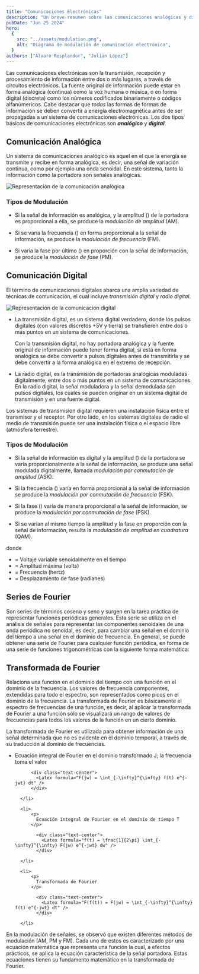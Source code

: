 ```yaml
---
title: "Comunicaciones Electrónicas"
description: "Un breve resumen sobre las comunicaciones analógicas y digitales, la serie de Fourier y la transformada de Fourier"
pubDate: "Jun 25 2024"
hero:
  {
    src: "../assets/modulation.png",
    alt: "Diagrama de modulación de comunicación electrónica",
  }
authors: ["Alvaro Resplandor", "Julian López"]
---
```



Las comunicaciones electrónicas son la transmisión, recepción y procesamiento de información entre dos o más lugares, a través de circuitos electrónicos. La fuente original de información puede estar en forma analógica (continua) como la voz humana o música, o en forma digital (discreta) como los números codificados binariamente o códigos alfanúmericos. Cabe destacar que _todas_ las formas de formas de información se deben convertir a energía electromagnética antes de ser propagadas a un sistema de comunicaciones electrónicas. Los dos tipos básicos de comunicaciones electrónicas son **_analógico_** y **_digital_**.

## Comunicación Analógica

Un sistema de comunicaciones analógico es aquel en el que la energía se transmite y recibe en forma analógica, es decir, una señal de variación continua, como por ejemplo una onda senoidal. En este sistema, tanto la información como la portadora son señales analógicas.

<Image
	src={analogicComunicationImage}
	alt="Representación de la comunicación analógica"
	class="mx-auto rounded-md"
	loading="lazy"
/>

### Tipos de Modulación

- Si la señal de información es analógica, y la amplitud (<Latex formula="V" />) de la portadora es proporcional a ella, se produce la _modulación de amplitud_ (AM).

- Si se varía la frecuencia (<Latex formula="f" />) en forma proporcional a la señal de información, se produce la _modulación de frecuencia_ (FM).

- Si varía la fase por último (<Latex formula="{\theta}" />) en proporción con la señal de información, se produce la _modulación de fase_ (PM).

## Comunicación Digital

El término de comunicaciones digitales abarca una amplia variedad de técnicas de comunicación, el cual incluye _transmisión digital_ y _radio digital_.

<Image
	src={digitalComunicationImage}
	alt="Representación de la comunicación digital"
	class="mx-auto rounded-md"
	loading="lazy"
/>

- La transmisión digital, es un sistema digital verdadero, donde los pulsos digitales (con valores discretos +5V y tierra) se transfieren entre dos o más puntos en un sistema de comunicaciones.

  Con la transmisión digital, no hay portadora analógica y la fuente original de información puede tener forma digital, si está en forma analógica se debe convertir a pulsos digitales antes de transmitirla y se debe convertir a la forma analógica en el extremo de recepción.

- La radio digital, es la transmisión de portadoras analógicas moduladas digitalmente, entre dos o más puntos en un sistema de comunicaciones. En la radio digital, la señal moduladora y la señal demodulada son pulsos digitales, los cuales se pueden originar en un sistema digital de transmisión y en una fuente digital.

Los sistemas de transmision digital requieren una instalación física entre el transmisor y el receptor. Por otro lado, en los sistemas digitales de radio el medio de transmisión puede ser una instalación física o el espacio libre (atmósfera terrestre).

### Tipos de Modulación

- Si la señal de información es digital y la amplitud (<Latex formula="V" />) de la portadora se varía proporcionalmente a la señal de información, se produce una señal modulada digitalmente, llamada _modulación por conmutación de amplitud_ (ASK).

- Si la frecuencia (<Latex formula="f" />) varía en forma proporcional a la señal de información se produce la _modulación por conmutación de frecuencia_ (FSK).

- Si la fase (<Latex formula="{\theta}" />) varía de manera proporcional a la señal de información, se produce la _modulación por conmutación de fase_ (PSK).

- Si se varían al mismo tiempo la amplitud y la fase en proporción con la señal de información, resulta la _modulación de amplitud en cuadratura_ (QAM).

<div class="text-center">
	<Latex formula="v (t) = V \sin(2{\pi}ft + {\theta})" />
</div>

donde

- <Latex formula="v (t)" /> = Voltaje variable senoidalmente en el tiempo
- <Latex formula="V" /> = Amplitud máxima (volts)
- <Latex formula="f" /> = Frecuencia (hertz)
- <Latex formula="\theta" /> = Desplazamiento de fase (radianes)

## Series de Fourier

Son series de términos coseno y seno y surgen en la tarea práctica de representar funciones periódicas generales. Esta serie se utiliza en el análisis de señales para representar las componentes senoidales de una onda periódica no senoidal, es decir, para cambiar una señal en el dominio del tiempo a una señal en el dominio de frecuencia. En general, se puede obtener una serie de Fourier para cualquier función periódica, en forma de una serie de funciones trigonométricas con la siguiente forma matemática:

<div class="text-center">
	<Latex formula="F(x) = \frac{a_0}{2} + \sum_{n=1}^{\infty} [a_n \cos(\frac{n{\pi}x}{l}) + b_n \sin(\frac{n{\pi}x}{l})]" />
</div>

## Transformada de Fourier

Relaciona una función en el dominio del tiempo con una función en el dominio de la frecuencia. Los valores de frecuencia componentes, extendidas para todo el espectro, son representados como picos en el dominio de la frecuencia. La transformada de Fourier es básicamente el espectro de frecuencias de una función, es decir, al aplicar la transformada de Fourier a una función sólo se visualizará un rango de valores de frecuencias para todos los valores de la función en un cierto dominio.

La transformada de Fourier es utilizada para obtener información de una señal determinada que no es evidente en el dominio temporal, a través de su traducción al dominio de frecuencias.

<ul>
  <li>
      <p>
        Ecuación integral de Fourier en el dominio transformado J; la frecuencia toma el valor <Latex formula="f = 2\pi w" />
      </p>

          <div class="text-center">
            <Latex formula="F(jw) = \int_{-\infty}^{\infty} f(t) e^{-jwt} dt" />
          </div>

      </li>

      <li>
          <p>
            Ecuación integral de Fourier en el dominio de tiempo T
          </p>

            <div class="text-center">
              <Latex formula="f(t) = \frac{1}{2\pi} \int_{-\infty}^{\infty} F(jw) e^{-jwt} dw" />
            </div>

      </li>

      <li>
          <p>
            Transformada de Fourier
          </p>

            <div class="text-center">
              <Latex formula="F(f(t)) = F(jw) = \int_{-\infty}^{\infty} f(t) e^{-jwt} dt" />
            </div>

      </li>

  </ul>

En la modulación de señales, se observó que existen diferentes métodos de modulación (AM, PM y FM). Cada uno de estos es caracterizado por una ecuación matemática que representa una función la cual, a efectos prácticos, se aplica la ecuación característica de la señal portadora. Estas ecuaciones tienen su fundamento matemático en la transformada de Fourier.
